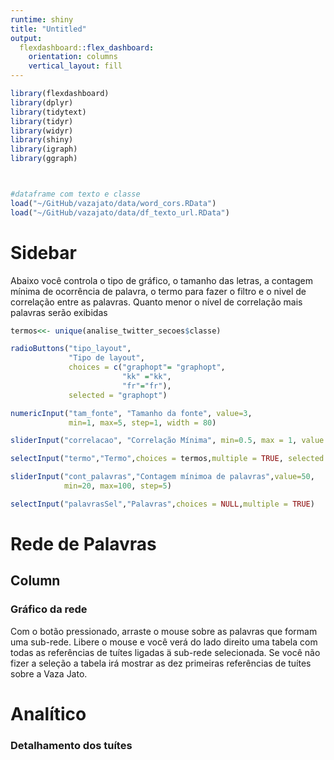 ```yaml
---
runtime: shiny
title: "Untitled"
output: 
  flexdashboard::flex_dashboard:
    orientation: columns
    vertical_layout: fill
---
```


```r

library(flexdashboard)
library(dplyr)
library(tidytext)
library(tidyr)
library(widyr)
library(shiny)
library(igraph)
library(ggraph)



#dataframe com texto e classe
load("~/GitHub/vazajato/data/word_cors.RData")
load("~/GitHub/vazajato/data/df_texto_url.RData")

```

Sidebar {.sidebar}
=====================================
  
Abaixo você controla o tipo de gráfico, o tamanho das letras, a contagem mínima de ocorrência de palavra, o termo para fazer o filtro e o nivel de correlação entre as palavras. Quanto menor o nível de correlação mais palavras serão exibidas

```r




termos<<- unique(analise_twitter_secoes$classe)

radioButtons("tipo_layout",
             "Tipo de layout",
             choices = c("graphopt"= "graphopt",                                                                      "mds"= "mds",
                         "kk" ="kk",
                         "fr"="fr"),
             selected = "graphopt")

numericInput("tam_fonte", "Tamanho da fonte", value=3,
             min=1, max=5, step=1, width = 80)

sliderInput("correlacao", "Correlação Mínima", min=0.5, max = 1, value = 0.65, step = 0.05)

selectInput("termo","Termo",choices = termos,multiple = TRUE, selected = termos[1])

sliderInput("cont_palavras","Contagem mínimoa de palavras",value=50,
            min=20, max=100, step=5)

selectInput("palavrasSel","Palavras",choices = NULL,multiple = TRUE)


```


Rede de Palavras 
=====================================
  
  
  
  
  Column 
-----------------------------------------------------------------------
  
  
### Gráfico da rede
Com o botão pressionado, arraste o mouse sobre as palavras que formam uma sub-rede. Libere o mouse e você verá do lado direito uma tabela com todas as referências de tuítes ligadas ä sub-rede selecionada. Se você não fizer a seleção a tabela irá mostrar as dez primeiras referências de tuítes sobre a Vaza Jato.


Analítico 
=====================================
  
### Detalhamento dos tuítes
  

